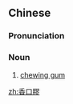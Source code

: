 {{also|香口胶}}
==Chinese==
{{zh-forms|s=香口胶}}

===Pronunciation===
{{zh-pron
|c=hoeng1 hau2 gaau1
|cat=n
}}

===Noun===
{{zh-noun}}

# {{lb|zh|Cantonese}} [[chewing gum]]

[[zh:香口膠]]